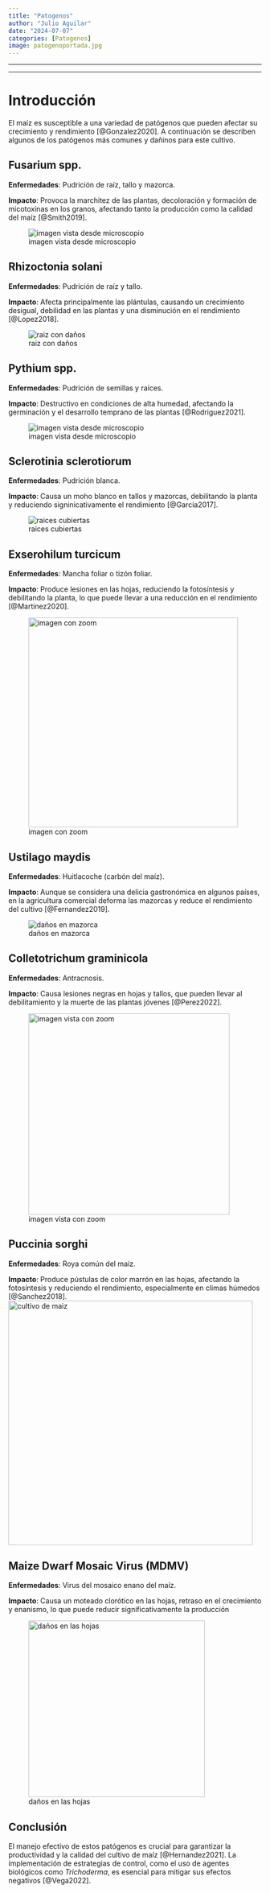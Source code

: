 ```yaml
---
title: "Patogenos"
author: "Julio Aguilar"
date: "2024-07-07"
categories: [Patogenos]
image: patogenoportada.jpg
---
```


------------------------------------------------------------------------

------------------------------------------------------------------------

# Introducción

El maíz es susceptible a una variedad de patógenos que pueden afectar su crecimiento y rendimiento [@Gonzalez2020]. A continuación se describen algunos de los patógenos más comunes y dañinos para este cultivo.

## Fusarium spp.

**Enfermedades**: Pudrición de raíz, tallo y mazorca.

**Impacto**: Provoca la marchitez de las plantas, decoloración y formación de micotoxinas en los granos, afectando tanto la producción como la calidad del maíz [@Smith2019].

![imagen vista desde microscopio](f1.jpg)

## Rhizoctonia solani

**Enfermedades**: Pudrición de raíz y tallo.

**Impacto**: Afecta principalmente las plántulas, causando un crecimiento desigual, debilidad en las plantas y una disminución en el rendimiento [@Lopez2018].

![raiz con daños](r1.jpg)

## Pythium spp.

**Enfermedades**: Pudrición de semillas y raíces.

**Impacto**: Destructivo en condiciones de alta humedad, afectando la germinación y el desarrollo temprano de las plantas [@Rodriguez2021].

![imagen vista desde microscopio](p1.jpg)

## Sclerotinia sclerotiorum

**Enfermedades**: Pudrición blanca.

**Impacto**: Causa un moho blanco en tallos y mazorcas, debilitando la planta y reduciendo signinicativamente el rendimiento [@Garcia2017].

![raices cubiertas](s1.png)

## Exserohilum turcicum

**Enfermedades**: Mancha foliar o tizón foliar.

**Impacto**: Produce lesiones en las hojas, reduciendo la fotosíntesis y debilitando la planta, lo que puede llevar a una reducción en el rendimiento [@Martinez2020].

![imagen con zoom](e1.jfif){width="417"}

## Ustilago maydis

**Enfermedades**: Huitlacoche (carbón del maíz).

**Impacto**: Aunque se considera una delicia gastronómica en algunos países, en la agricultura comercial deforma las mazorcas y reduce el rendimiento del cultivo [@Fernandez2019].

![daños en mazorca](u1.jpg)

## Colletotrichum graminicola

**Enfermedades**: Antracnosis.

**Impacto**: Causa lesiones negras en hojas y tallos, que pueden llevar al debilitamiento y la muerte de las plantas jóvenes [@Perez2022].

![imagen vista con zoom](c1.jfif){width="400"}

## Puccinia sorghi

**Enfermedades**: Roya común del maíz.

**Impacto**: Produce pústulas de color marrón en las hojas, afectando la fotosíntesis y reduciendo el rendimiento, especialmente en climas húmedos [@Sanchez2018]. ![cultivo de maiz](p1.jpg){width="486"}

## Maize Dwarf Mosaic Virus (MDMV)

**Enfermedades**: Virus del mosaico enano del maíz.

**Impacto**: Causa un moteado clorótico en las hojas, retraso en el crecimiento y enanismo, lo que puede reducir significativamente la producción

![daños en las hojas](m1.jfif){width="351"}

## Conclusión

El manejo efectivo de estos patógenos es crucial para garantizar la productividad y la calidad del cultivo de maíz [@Hernandez2021]. La implementación de estrategias de control, como el uso de agentes biológicos como *Trichoderma*, es esencial para mitigar sus efectos negativos [@Vega2022].
